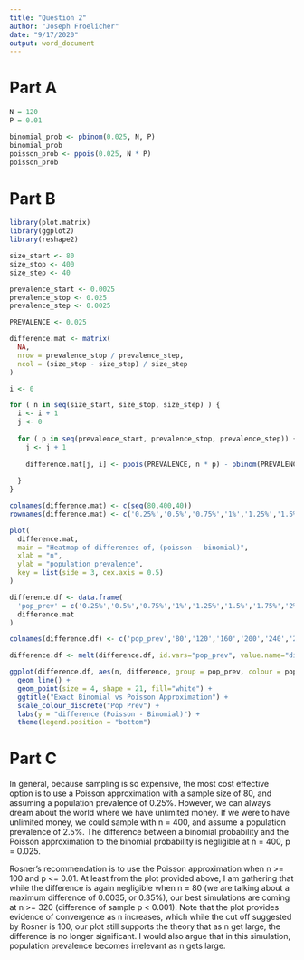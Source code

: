 ```yaml
---
title: "Question 2"
author: "Joseph Froelicher"
date: "9/17/2020"
output: word_document
---
```


# Part A
```r
N = 120
P = 0.01

binomial_prob <- pbinom(0.025, N, P)
binomial_prob
poisson_prob <- ppois(0.025, N * P)
poisson_prob
```
  
# Part B
```r
library(plot.matrix)
library(ggplot2)
library(reshape2)

size_start <- 80
size_stop <- 400
size_step <- 40

prevalence_start <- 0.0025
prevalence_stop <- 0.025
prevalence_step <- 0.0025

PREVALENCE <- 0.025

difference.mat <- matrix(
  NA,
  nrow = prevalence_stop / prevalence_step,
  ncol = (size_stop - size_step) / size_step
)

i <- 0

for ( n in seq(size_start, size_stop, size_step) ) {
  i <- i + 1
  j <- 0
  
  for ( p in seq(prevalence_start, prevalence_stop, prevalence_step)) {
    j <- j + 1
    
    difference.mat[j, i] <- ppois(PREVALENCE, n * p) - pbinom(PREVALENCE, n, p) 
    
  }
}

colnames(difference.mat) <- c(seq(80,400,40))
rownames(difference.mat) <- c('0.25%','0.5%','0.75%','1%','1.25%','1.5%','1.75%','2%','2.25%','2.5%')

plot(
  difference.mat,
  main = "Heatmap of differences of, (poisson - binomial)",
  xlab = "n",
  ylab = "population prevalence",
  key = list(side = 3, cex.axis = 0.5)
)

difference.df <- data.frame(
  'pop_prev' = c('0.25%','0.5%','0.75%','1%','1.25%','1.5%','1.75%','2%','2.25%','2.5%'),
  difference.mat
)

colnames(difference.df) <- c('pop_prev','80','120','160','200','240','280','320','360','400')

difference.df <- melt(difference.df, id.vars="pop_prev", value.name="difference", variable.name="n")

ggplot(difference.df, aes(n, difference, group = pop_prev, colour = pop_prev)) +
  geom_line() +
  geom_point(size = 4, shape = 21, fill="white") +
  ggtitle("Exact Binomial vs Poisson Approximation") +
  scale_colour_discrete("Pop Prev") +
  labs(y = "difference (Poisson - Binomial)") +
  theme(legend.position = "bottom")
```

# Part C
In general, because sampling is so expensive, the most cost effective option is to use a Poisson approximation with a sample size of 80, and assuming a population prevalence of 0.25%. However, we can always dream about the world where we have unlimited money. If we were to have unlimited money, we could sample with n = 400, and assume a population prevalence of 2.5%. The difference between a binomial probability and the Poisson approximation to the binomial probability is negligible at n = 400, p = 0.025.

Rosner's recommendation is to use the Poisson approximation when n >= 100 and p <= 0.01. At least from the plot provided above, I am gathering that while the difference is again negligible when n = 80 (we are talking about a maximum difference of 0.0035, or 0.35%), our best simulations are coming at n >= 320 (difference of sample p < 0.001). Note that the plot provides evidence of convergence as n increases, which while the cut off suggested by Rosner is 100, our plot still supports the theory that as n get large, the difference is no longer significant. I would also argue that in this simulation, population prevalence becomes irrelevant as n gets large.